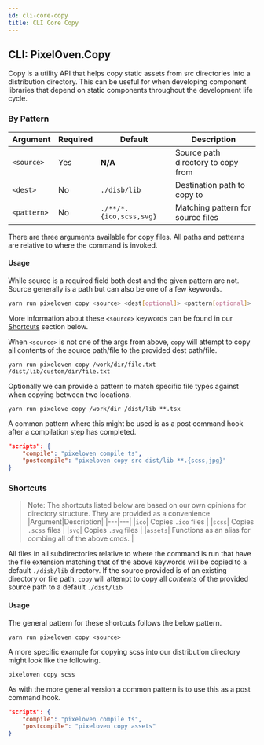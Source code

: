 ```yaml
---
id: cli-core-copy
title: CLI Core Copy
---
```


## CLI: PixelOven.Copy

Copy is a utility API that helps copy static assets from src directories into a distribution directory. This can be useful for when developing component libraries that depend on static components throughout the development life cycle.

### By Pattern

| Argument    | Required | Default                 | Description                        |
| ----------- | -------- | ----------------------- | ---------------------------------- |
| `<source>`  | Yes      | **N/A**                 | Source path directory to copy from |
| `<dest>`    | No       | `./disb/lib`            | Destination path to copy to        |
| `<pattern>` | No       | `./**/*.{ico,scss,svg}` | Matching pattern for source files  |

There are three arguments available for copy files. All paths and patterns are relative to where the command is invoked.

#### Usage

While source is a required field both dest and the given pattern are not. Source generally is a path but can also be one of a few keywords.

```bash
yarn run pixeloven copy <source> <dest[optional]> <pattern[optional]>
```

More information about these `<source>` keywords can be found in our [Shortcuts](#shortcuts) section below.

When `<source>` is not one of the args from above, `copy` will attempt to copy all contents of the source path/file to the provided dest path/file.

```
yarn run pixeloven copy /work/dir/file.txt /dist/lib/custom/dir/file.txt
```

Optionally we can provide a pattern to match specific file types against when copying between two locations.

```
yarn run pixelove copy /work/dir /dist/lib **.tsx
```

A common pattern where this might be used is as a post command hook after a compilation step has completed.

```json
"scripts": {
    "compile": "pixeloven compile ts",
    "postcompile": "pixeloven copy src dist/lib **.{scss,jpg}"
}
```

### Shortcuts

> Note: The shortcuts listed below are based on our own opinions for directory structure. They are provided as a convenience
> |Argument|Description|
> |---|---|
> |`ico`| Copies `.ico` files |
> |`scss`| Copies `.scss` files |
> |`svg`| Copies `.svg` files |
> |`assets`| Functions as an alias for combing all of the above cmds. |

All files in all subdirectories relative to where the command is run that have the file extension matching that of the above keywords will be copied to a default `./disb/lib` directory. If the source provided is of an existing directory or file path, `copy` will attempt to copy all _contents_ of the provided source path to a default `./dist/lib`

#### Usage

The general pattern for these shortcuts follows the below pattern.

```
yarn run pixeloven copy <source>
```

A more specific example for copying scss into our distribution directory might look like the following.

```
pixeloven copy scss
```

As with the more general version a common pattern is to use this as a post command hook.

```json
"scripts": {
    "compile": "pixeloven compile ts",
    "postcompile": "pixeloven copy assets"
}
```
